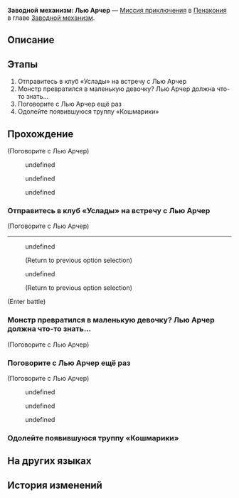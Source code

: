 {{Дополнить|Диалоги.}}
{{Миссия Инфобокс
|id              = 4240313
|Название        = 
|Изображение     = Миссия Освоения Заводной механизм Лью Арчер.png
|Тип             = Миссия приключения
|События         = 
|Глава           = Заводной механизм
|Условия         = Завершена [[Миссия Освоения]] ''[[Ночь по имени Нежность]]''
|Персонажи       = Лью Арчер; Первопроходец
|СтартЛокация    = [[Пенакония]] — [[Золотой миг]]
|Локации         = Золотой миг
|Предыдущая      = 
|Следующая       = 
|Награды         = Опыт Освоения*100; Звёздный нефрит*10; Утраченный кристалл*3; Часокредиты*180; Кредиты*20 000
}}
'''Заводной механизм: Лью Арчер''' — [[Миссия приключения]] в [[Пенакония]] в главе [[Заводной механизм]].

==Описание==
{{Описание|<!--официальное описание из Перекрёстка судеб-->}}

==Этапы==
# Отправитесь в клуб «Услады» на встречу с Лью Арчер
# Монстр превратился в маленькую девочку? Лью Арчер должна что-то знать...
# Поговорите с Лью Арчер ещё раз
# Одолейте появившуюся труппу «Кошмарики»

==Прохождение==
{{Дополнить}}


;(Поговорите с Лью Арчер)
<!--Unknown TalkSentence: 413130201-->
<!--Unknown TalkSentence: 413130202-->
:{{Диалог|Стрелка}} undefined
:<!--Unknown TalkSentence: 413130204-->
:{{Диалог|Стрелка}} undefined
:<!--Unknown TalkSentence: 413130207-->
:{{Диалог|Стрелка}} undefined
:{{Чёрный экран|undefined}}
<!--Unknown TalkSentence: 413130211-->
<!--Unknown TalkSentence: 413130212-->
{{Диалог Конец}}

===Отправитесь в клуб «Услады» на встречу с Лью Арчер===
{{Описание миссии|локация=Золотой миг|Тик-так! Покрутите стрелки... Тик-так!<br />Исследуйте сознание людей, они ждут этого. Помогите им раскрыть свою истинную сущность.}}
{{Диалог Начало}}

;(Поговорите с Лью Арчер)
----
<!--Unknown TalkSentence: 413131001-->
:{{Диалог|Стрелка}} undefined
:<!--Unknown TalkSentence: 413131003-->
:<!--Unknown TalkSentence: 413131006-->
:<!--Unknown TalkSentence: 413131007-->
:<!--Unknown TalkSentence: 413131008-->
:<!--Unknown TalkSentence: 413131009-->
:;(Return to previous option selection)
:{{Диалог|Стрелка}} undefined
:<!--Unknown TalkSentence: 413131005-->
:<!--Unknown TalkSentence: 413131006-->
:<!--Unknown TalkSentence: 413131007-->
:<!--Unknown TalkSentence: 413131008-->
:<!--Unknown TalkSentence: 413131009-->
:;(Return to previous option selection)
;(Enter battle)
:{{Enemy List|Господин Телебрюх из труппы «Кошмарики»*3}}
{{Диалог Конец}}

===Монстр превратился в маленькую девочку? Лью Арчер должна что-то знать...===
{{Диалог Начало}}


;(Поговорите с Лью Арчер)

{{Диалог Конец}}

===Поговорите с Лью Арчер ещё раз===
{{Диалог Начало}}

;(Поговорите с Лью Арчер)
<!--Unknown TalkSentence: 413131201-->
:{{Диалог|Стрелка}} undefined
:<!--Unknown TalkSentence: 413131203-->
:<!--Unknown TalkSentence: 413131209-->
:<!--Unknown TalkSentence: 413131210-->
:<!--Unknown TalkSentence: 413131211-->
:{{Диалог|Стрелка}} undefined
:<!--Unknown TalkSentence: 413131205-->
:<!--Unknown TalkSentence: 413131209-->
:<!--Unknown TalkSentence: 413131210-->
:<!--Unknown TalkSentence: 413131211-->
:{{Диалог|Стрелка}} undefined
:<!--Unknown TalkSentence: 413131207-->
:<!--Unknown TalkSentence: 413131208-->
:<!--Unknown TalkSentence: 413131209-->
:<!--Unknown TalkSentence: 413131210-->
:<!--Unknown TalkSentence: 413131211-->
<!--Unknown TalkSentence: 413131203-->
<!--Unknown TalkSentence: 413131209-->
<!--Unknown TalkSentence: 413131210-->
<!--Unknown TalkSentence: 413131211-->
{{Диалог Конец}}

===Одолейте появившуюся труппу «Кошмарики»===
{{Диалог Начало}}

{{Диалог Конец}}

==На других языках==
{{На других языках
|en   = Clockwork: Lew Archer
|zhs  = 钟表把戏：卢•阿彻
|zht  = 鐘錶把戲：盧•阿徹
|ja   = クロックトリック：レ・ウォーチャー
|ko   = 시계 트릭: 루•아처
|es   = Trucorreloj: Lew Archer
|fr   = Pouvoir de la Pendule&nbsp;: Lou Archer
|ru   = Заводной механизм: Лью Арчер
|th   = กลนาฬิกา: Lew Archer
|vi   = Thủ Thuật Đồng Hồ: Lew Archer
|de   = Uhrwerk: Lew Archer
|id   = Clockwork: Lew Archer
|pt   = Truquelógio: Lew Archer
}}

==История изменений==
{{История изменений|2.7}}
